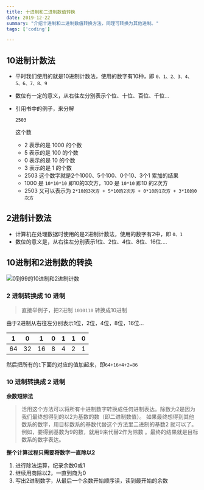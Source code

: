 ```yaml
---
title: 十进制和二进制数值转换
date: 2019-12-22
summary: "介绍十进制和二进制数值转换方法，同理可转换为其他进制。"
tags: ['coding']

---
```




## 10进制计数法

- 平时我们使用的就是10进制计数法，使用的数字有10种，即 `0、1、2、3、4、5、6、7、8、9`

- 数位有一定的意义，从右往左分别表示个位、十位、百位、千位...

- 引用书中的例子，来分解

  ```
  2503
  ```

  这个数

  - 2 表示的是 1000 的个数
  - 5 表示的是 100 的个数
  - 0 表示的是 10 的个数
  - 3 表示的是 1 的个数
  - 2503 这个数字就是2个1000、5个100、0个10、3个1 累加的结果
  - 1000 是 `10*10*10` 即10的3次方，100 是 `10*10` 即10 的2次方
  - 2503 又可以表示为 `2*10的3次方 + 5*10的2次方 + 0*10的1次方 + 3*10的0次方`

## 2进制计数法

- 计算机在处理数据时使用的是2进制计数法，使用的数字有2中，即 `0、1`
- 数位的意义是，从右往左分别表示1位、2位、4位、8位、16位....

## 10进制和2进制数的转换

![0到99的10进制和2进制计数](/images/0-99的10进制和2进制计数.png)

### 2 进制转换成 10 进制

> 直接举例子，把2进制 `1010110` 转换成10进制

由于2进制从右往左分别表示1位，2位，4位，8位，16位...

| 1    | 0    | 1    | 0    | 1    | 1    | 0    |
| ---- | ---- | ---- | ---- | ---- | ---- | ---- |
| 64   | 32   | 16   | 8    | 4    | 2    | 1    |

然后把所有的`1`下面的对应的值加起来，即`64+16+4+2=86`

### 10 进制转换成 2 进制

**余数短除法**

> 活用这个方法可以将所有十进制数字转换成任何进制表达。除数为2是因为我们最终想得到的以2为基数的数（即二进制数值）。
> 如果最终想得到其他数系的数字，用目标数系的基数代替这个方法里二进制的基数2 就可以了。例如，要得到基数为9的数，就用9来代替2作为除数 。最终的结果就是目标数系的数字表达。

**整个计算过程只需要将数字一直除以2**

1. 进行除法运算，纪录余数0或1
2. 继续用商除以2，一直到商为0
3. 写出2进制数字，从最后一个余数开始顺序读，读到最开始的余数